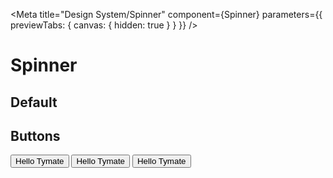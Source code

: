 
<Meta
  title="Design System/Spinner"
  component={Spinner}
  parameters={{ previewTabs: { canvas: { hidden: true } } }}
/>

# Spinner

<ArgsTable of={Spinner} />

## Default

<Canvas>
  <Story name="DefaultSpinner">
    <Stack direction="column" gap={0.5} size="full" alignX="center">
      <Spinner />
      <Spinner />
      <Spinner />
      <Spinner />
      <Spinner />
      <Spinner />
      <Spinner />
      <Spinner />
    </Stack>
  </Story>
</Canvas>

## Buttons

<Canvas>
  <Story name="Buttons">
    <Stack direction="column" gap={0.5}>
      <Button
        isLoading
        variant="primary"
        loadingAnimation="line-spin-fade-loader"
      >
        Hello Tymate
      </Button>
      <Button isLoading variant="primary">
        Hello Tymate
      </Button>
      <Button isLoading variant="primary" loadingAnimation="ball-pulse">
        Hello Tymate
      </Button>
    </Stack>
  </Story>
</Canvas>
